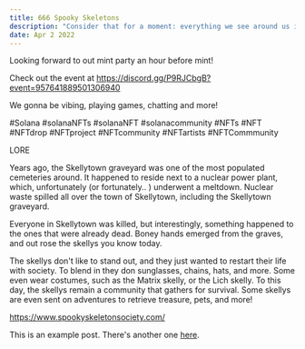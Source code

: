 ```yaml
---
title: 666 Spooky Skeletons
description: "Consider that for a moment: everything we see around us is assumed to have had a cause and is contingent upon."
date: Apr 2 2022
---
```

Looking forward to out mint party an hour before mint!

Check out the event at https://discord.gg/P9RJCbgB?event=957641889501306940

We gonna be vibing, playing games, chatting and more!

#Solana #solanaNFTs #solanaNFT #solanacommunity #NFTs #NFT #NFTdrop #NFTproject #NFTcommunity #NFTartists #NFTCommmunity

LORE

Years ago, the Skellytown graveyard was one of the most populated cemeteries around. It happened to reside next to a nuclear power plant, which, unfortunately (or fortunately.. ) underwent a meltdown. Nuclear waste spilled all over the town of Skellytown, including the Skellytown graveyard. 

Everyone in Skellytown was killed, but interestingly, something happened to the ones that were already dead. Boney hands emerged from the graves, and out rose the skellys you know today.

The skellys don't like to stand out, and they just wanted to restart their life with society. To blend in they don sunglasses, chains, hats, and more. Some even wear costumes, such as the Matrix skelly, or the Lich skelly. To this day, the skellys remain a community that gathers for survival. Some skellys are even sent on adventures to retrieve treasure, pets, and more!

https://www.spookyskeletonsociety.com/

This is an example post. There's another one [here](/posts/example-post).
